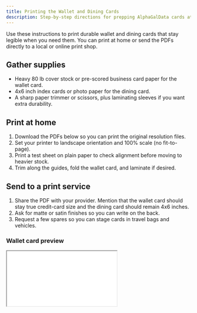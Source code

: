 ```yaml
---
title: Printing the Wallet and Dining Cards
description: Step-by-step directions for prepping AlphaGalData cards at home or through a print service.
---
```




<TopicLayout title="Printing the Wallet and Dining Cards" description="Step-by-step directions for prepping AlphaGalData cards at home or through a print service.">

Use these instructions to print durable wallet and dining cards that stay legible when you need them. You can print at home or send the PDFs directly to a local or online print shop.

## Gather supplies

- Heavy 80 lb cover stock or pre-scored business card paper for the wallet card.
- 4x6 inch index cards or photo paper for the dining card.
- A sharp paper trimmer or scissors, plus laminating sleeves if you want extra durability.

## Print at home

1. Download the PDFs below so you can print the original resolution files.
2. Set your printer to landscape orientation and 100% scale (no fit-to-page).
3. Print a test sheet on plain paper to check alignment before moving to heavier stock.
4. Trim along the guides, fold the wallet card, and laminate if desired.

## Send to a print service

1. Share the PDF with your provider. Mention that the wallet card should stay true credit-card size and the dining card should remain 4x6 inches.
2. Ask for matte or satin finishes so you can write on the back.
3. Request a few spares so you can stage cards in travel bags and vehicles.

<div className="not-prose my-8 space-y-6">
  <div>
    <h3 className="text-base font-semibold text-slate-700 mb-3">Wallet card preview</h3>
    <div className="rounded-xl border border-slate-200 shadow-sm overflow-hidden">
      <iframe
        src="/downloads/ags_wallet_card_v1.pdf#view=FitH"
        title="Wallet card preview"
        className="w-full h-[360px]"
      />
    </div>
    <div className="flex flex-wrap gap-2 mt-3">
      <a className="btn" href="/downloads/ags_wallet_card_v1.pdf" target="_blank" rel="noreferrer">Download wallet card PDF</a>
      <a className="btn" href="/downloads">View affiliate print links</a>
    </div>
  </div>

  <div>
    <h3 className="text-base font-semibold text-slate-700 mb-3">Dining card preview</h3>
    <div className="rounded-xl border border-slate-200 shadow-sm overflow-hidden">
      <iframe
        src="/downloads/ags_dining_card_v1.pdf#view=FitH"
        title="Dining card preview"
        className="w-full h-[360px]"
      />
    </div>
    <div className="flex flex-wrap gap-2 mt-3">
      <a className="btn" href="/downloads/ags_dining_card_v1.pdf" target="_blank" rel="noreferrer">Download dining card PDF</a>
      <a className="btn" href="/downloads">View affiliate print links</a>
    </div>
  </div>
</div>

<div className="not-prose mt-6">
  <div className="rounded-xl border border-amber-200 bg-amber-50 p-4 text-sm text-amber-900 flex gap-2">
    <IconInfo className="flex-shrink-0 mt-1" size={20} />
    <div>
      Store a digital copy of each card in a shared family folder so someone else can reprint if you lose yours. Include a note about the date you last updated medications.
    </div>
  </div>
</div>

This page is educational only and not medical advice.

</TopicLayout>
